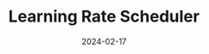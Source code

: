 ---
title: Learning Rate Scheduler
description: Starts with a high learning rate and then decreases it during training
date: 2024-02-17
tag: Machine Learning
published: false
type: Post
---